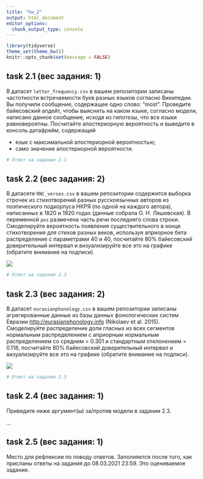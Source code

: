 ```yaml
---
title: "hw_2"
output: html_document
editor_options: 
  chunk_output_type: console
---
```


```r
library(tidyverse)
theme_set(theme_bw())
knitr::opts_chunk$set(message = FALSE)
```

## task 2.1 (вес задания: 1)

В датасет `letter_frequency.csv` в вашем репозитории записаны частотности встречаемости букв разных языков согласно Википедии. Вы получили сообщение, содержащее одно слово: "most". Проведите байесовский апдейт, чтобы выяснить на каком языке, согласно модели, написано данное сообщение, исходя из гипотезы, что все языки равновероятны. Посчитайте апостериорную вероятность и выведите в консоль датафрейм, содержащий

* язык с максимальной апостериорной вероятностью;
* само значение апостериорной вероятности.

```r
# Ответ на задание 2.1
```

## task 2.2 (вес задания: 2)

В датасете `RNC_verses.csv` в вашем репозитории содержится выборка строчек из стихотворений разных русскоязычных авторов из поэтического подкорпуса НКРЯ (по одной на каждого автора), написанных в 1820 и 1920 годах (данные собрала О. Н. Ляшевская). В переменной `pos` размечена часть речи последнего слова строки. Смоделируйте вероятность появления существительного в конце стихотворения для стихов разных веков, используя априорное бета распределение с параметрами 40 и 40, посчитайте 80% байесовский доверительный интервал и визуализируйте все это на графике (обратите внимание на подписи).

![](task_2.2.png)

```r
# Ответ на задание 2.2
```

## task 2.3 (вес задания: 2)

В датасет `eurasianphonology.csv` в вашем репозитории записаны агрегированные данные из базы данных фонологических систем Евразии <http://eurasianphonology.info> (Nikolaev et al. 2015). Смоделируйте распределение доли гласных из всех сегментов нормальным распределением с априорным нормальным распределением со средним = 0.301 и стандартным отклонением = 0.118, посчитайте 80% байесовский доверительный интервал и визуализируйте все это на графике (обратите внимание на подписи).

![](task_2.3.png)

```r
# Ответ на задание 2.3
```

## task 2.4 (вес задания: 1)

Приведите ниже аргумент(ы) за/против модели в задании 2.3.

...

## task 2.5 (вес задания: 1)

Место для рефлексии по поводу ответов. Заполняется после того, как присланы ответы на задания до 08.03.2021 23:59. Это оцениваемое задание.
